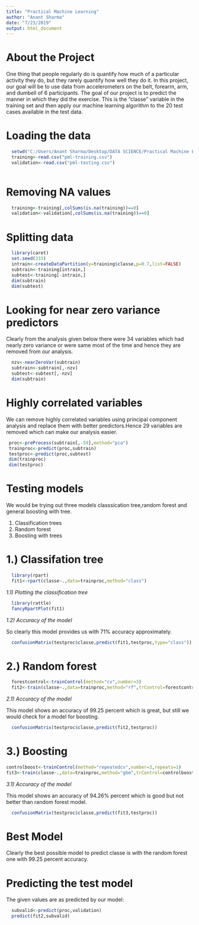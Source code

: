 ---
title: "Practical Machine Learning"
author: "Anant Sharma"
date: "7/23/2019"
output: html_document
---

About the Project
===========

One thing that people regularly do is quantify how much of a particular activity they do, but they rarely quantify how well they do it. In this project, our goal will be to use data from accelerometers on the belt, forearm, arm, and dumbell of 6 participants. The goal of our project is to predict the manner in which they did the exercise. This is the "classe" variable in the training set and then apply our machine learning algorithm to the 20 test cases available in the test data. 

Loading the data
================

  ```{r load,cache=TRUE}
    setwd("C:/Users/Anant Sharma/Desktop/DATA SCIENCE/Practical Machine Learning/Project")
    training<-read.csv("pml-training.csv")
    validation<-read.csv("pml-testing.csv")
    
  ```  

Removing NA values
==================

  ```{r na}
    training<-training[,colSums(is.na(training))==0]
    validation<-validation[,colSums(is.na(training))==0]
  ```
  
Splitting data
===============
  ```{r split}
    library(caret)
    set.seed(333)
    intrain<-createDataPartition(y=training$classe,p=0.7,list=FALSE)
    subtrain<-training[intrain,]
    subtest<-training[-intrain,]
    dim(subtrain)
    dim(subtest)
  ```  
Looking for near zero variance predictors
===============
Clearly from the analysis given below there were 34 variables which had nearly zero variance or were same most of the time and hence they are removed from our analysis.

  ```{r nzv}
    nzv<-nearZeroVar(subtrain)
    subtrain<-subtrain[,-nzv]
    subtest<-subtest[,-nzv]
    dim(subtrain)
  ```  

Highly correlated variables
==================

We can remove highly correlated variables using principal component analysis and replace them with better predictors.Hence 29 variables are removed which can make our analysis easier.

 ```{r pca}
  proc<-preProcess(subtrain[,-59],method="pca")
  trainproc<-predict(proc,subtrain)
  testproc<-predict(proc,subtest)
  dim(trainproc)
  dim(testproc)
  ```  
  
Testing models
==================

We would be trying out three models classsication tree,random forest and general boosting with tree.

1. Classification trees
2. Random forest
3. Boosting with trees



1.) Classifation tree
======================

  ```{r tree}
    library(rpart)
    fit1<-rpart(classe~.,data=trainproc,method="class")
  ```
  
*1.1) Plotting the classification tree*
  
  ```{r plot}
    library(rattle)
    fancyRpartPlot(fit1)
  ```
  
*1.2) Accuracy of the model*

So clearly this model provides us with 71% accuracy approximately.


  ```{r accu1,cache=TRUE}
    confusionMatrix(testproc$classe,predict(fit1,testproc,type="class"))
  ```  
  
2.) Random forest
================

  ```{r forest,cache=TRUE}
    forestcontrol<-trainControl(method="cv",number=3)
    fit2<-train(classe~.,data=trainproc,method="rf",trControl=forestcontrol)
  ``` 

*2.1) Accuracy of the model* 

This model shows an accuracy of 99.25 percent which is great, but still we would check for a model for boosting.

  ```{r accu2}
    confusionMatrix(testproc$classe,predict(fit2,testproc))
  ```  
 
3.) Boosting
=================

  ```{r boost,cache=TRUE}
  controlboost<-trainControl(method="repeatedcv",number=3,repeats=1)
  fit3<-train(classe~.,data=trainproc,method="gbm",trControl=controlboost,verbose=FALSE)
  ```
  
*3.1) Accuracy of the model*

This model shows an accuracy of 94.26% percent which is good but not better than random forest model.

  ```{r accu3}
    confusionMatrix(testproc$classe,predict(fit3,testproc))
  ```
  
Best Model
==============

Clearly the best possible model to predict classe is with the random forest one with 99.25 percent accuracy.


Predicting the test model
==================

The given values are as predicted by our model:


  ```{r predict}
    subvalid<-predict(proc,validation)
    predict(fit2,subvalid)
  ```  